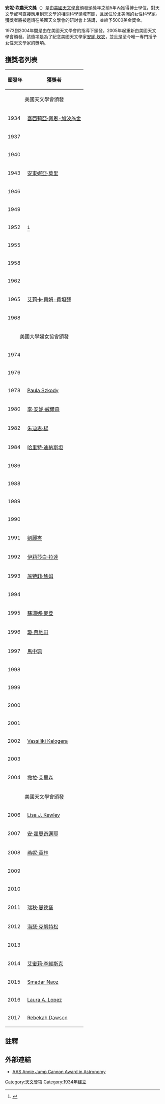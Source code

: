 '''安妮·坎農天文獎'''（{{lang-en|'''Annie Jump Cannon Award in Astronomy'''}}）是由[[美國天文學會|美國天文學會]]頒發頒獎年之前5年內獲得博士學位，對天文學或可直接應用到天文學的相關科學領域有關，且居住於北美洲的女性科學家。獲獎者將被邀請在美國天文學會的研討會上演講，並給予5000美金獎金。

1973到2004年間是由{{link-en|美國大學婦女協會|American Association of University Women}}在美國天文學會的指導下頒發。2005年起重新由美國天文學會頒發。該獎項是為了紀念美國天文學家[[安妮·坎农|安妮·坎农]]，並且是至今唯一專門授予女性天文學家的獎項。

==獲獎者列表==
{| class = "wikitable" border="3" cellpadding="3"
|-----
! 頒發年
! 獲獎者
|-----
| colspan="2" | <div style="text-align: center;">美國天文學會頒發</div>
|-----
| 1934 || [[塞西莉亞·佩恩-加波施金|塞西莉亞·佩恩-加波施金]]
|-----
| 1937 ||  {{link-en|夏洛特·摩爾·西特利|Charlotte Moore Sitterly}}
|-----
| 1940 || {{link-en|朱莉·凡特·漢森|Julie Vinter Hansen}}
|-----
| 1943 || [[安東妮亞·莫里|安東妮亞·莫里]] 
|-----
| 1946 || {{link-en|艾瑪·維索茨基|Emma Vyssotsky}} 
|-----
| 1949 || {{link-en|海倫·索耶·霍格|Helen Sawyer Hogg}} 
|-----
| 1952 || {{link-en|伊達·巴尼|Ida Barney}}<ref>{{cite web|url=http://www.loc.gov/rr/scitech/womenastro/womenastro-all.html|title=Bibliography: Ida Smith Barney|work=Women in Astronomy|publisher=[[Library_of_Congress|Library of Congress]]|accessdate=18 November 2012|archive-date=2020-01-23|archive-url=https://web.archive.org/web/20200123180209/http://www.loc.gov/rr/scitech/womenastro/womenastro-all.html|dead-url=no}}</ref>
|-----
| 1955 || {{link-en|海倫·達德森·普林斯|Helen Dodson Prince}} 
|-----
| 1958 || {{link-en|瑪格麗特·梅耶爾|Margaret Mayall}}
|-----
| 1962 || {{link-en|瑪格麗特·哈伍德|Margaret Harwood}} 
|-----
| 1965 || [[艾莉卡·貝姆-費坦瑟|艾莉卡·貝姆-費坦瑟]] 
|-----
| 1968 || {{link-en|亨麗愛塔·斯沃普|Henrietta Hill Swope}} 
|-----
| colspan="2" | <div style="text-align: center;">美國大學婦女協會頒發</div>
|-----
| 1974 ||  {{link-en|比阿汀斯·廷斯利|Beatrice Tinsley}} 
|-----
| 1976 ||  {{link-en|凱瑟琳·格曼尼|Catharine Garmany}} 
|-----
| 1978 ||  [[Paula_Szkody|Paula Szkody]] 
|-----
| 1980 ||  [[李·安妮·威爾森|李·安妮·威爾森]] 
|-----
| 1982 ||  [[朱迪思·楊_(天文學家)|朱迪思·楊]] 
|-----
| 1984 ||  [[哈里特·迪納斯坦|哈里特·迪納斯坦]] 
|-----
| 1986 ||  {{link-en|蘿絲瑪麗·懷絲|Rosemary Wyse}} 
|-----
| 1988 ||  {{link-en|凱倫·珍·米奇|Karen Jean Meech}} 
|-----
| 1989 ||  {{link-en|賈桂琳·休伊特|Jacqueline Hewitt}} 
|-----
| 1990 ||  {{link-en|梅格·尤瑞|Meg Urry}} 
|-----
| 1991 ||  [[劉麗杏|劉麗杏]] 
|-----
| 1992 ||  [[伊莉莎白·拉達|伊莉莎白·拉達]] 
|-----
| 1993 ||  [[施特菲·鮑姆|施特菲·鮑姆]] 
|-----
| 1994 ||  {{link-en|安德烈婭·吉茲|Andrea M. Ghez}}
|-----
| 1995 ||  [[蘇珊娜·麥登|蘇珊娜·麥登]]
|-----
| 1996 ||  [[瓊·奈地田|瓊·奈地田]]
|-----
| 1997 ||  [[馬中珮|馬中珮]]
|-----
| 1998 ||  {{link-en|維多利亞·卡斯比|Victoria Kaspi}}
|-----
| 1999 ||  {{link-en|莎莉·黃|Sally Oey}}
|-----
| 2000 ||  {{link-en|阿莉西婭·魏因貝格爾|Alycia J. Weinberger}}
|-----
| 2001 ||  {{link-en|艾美·巴格|Amy Barger}}
|-----
| 2002 ||  [[Vassiliki_Kalogera|Vassiliki Kalogera]]
|-----
| 2003 ||  {{link-en|安妮特·弗格森|Annette Ferguson}}
|-----
| 2004 ||  [[撒拉·艾里森|撒拉·艾里森]]
|-----
| colspan="2" | <div style="text-align: center;">美國天文學會頒發</div>
|-----
| 2006 ||  [[Lisa_Kewley|Lisa J. Kewley]]
|-----
| 2007 ||  [[安·霍恩奇邁耶|安·霍恩奇邁耶]]
|-----
| 2008 || [[燕妮·葛林|燕妮·葛林]]
|-----
| 2009 || {{link-en|艾莉西亞·索德伯格|Alicia M. Soderberg}}
|-----
| 2010 || {{link-en|安娜·弗瑞貝爾|Anna Frebel}}
|-----
| 2011 || [[瑞秋·曼德堡|瑞秋·曼德堡]]
|-----
| 2012 || [[海瑟·克努特松|海瑟·克努特松]]
|-----
| 2013 || {{link-en|莎拉·達德森－羅賓遜|Sarah Dodson-Robinson}}
|-----
| 2014 || [[艾蜜莉·李維斯克|艾蜜莉·李維斯克]]
|-
|2015
|[[Smadar_Naoz|Smadar Naoz]]
|-
|2016
|[[Laura_A._Lopez|Laura A. Lopez]]
|-
|2017
|[[Rebekah_Dawson|Rebekah Dawson]]
|}

==註釋==
{{reflist}}

==外部連結==
*[https://web.archive.org/web/20150909210350/https://aas.org/about/grants-and-prizes/annie-j-cannon-award-astronomy AAS Annie Jump Cannon Award in Astronomy]
{{安妮·坎农天文学奖获得者}}
[[Category:天文獎項|Category:天文獎項]]
[[Category:1934年建立|Category:1934年建立]]